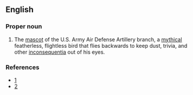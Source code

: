==English==
{{wikipedia}}

===Proper noun===
{{en-proper noun}}

# {{label|en|US|military}} The [[mascot]] of the U.S. Army Air Defense Artillery branch, a [[mythical]] featherless, flightless bird that flies backwards to keep dust, trivia, and other [[inconsequentia]] out of his eyes.

===References===
* [http://www.nikemissile.org/Theoozlefinch.htm]
* [http://ed-thelen.org/oozlefinch.html]